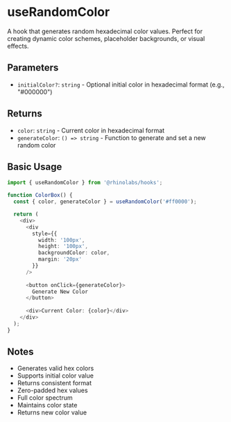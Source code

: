 # useRandomColor

A hook that generates random hexadecimal color values. Perfect for creating dynamic color schemes, placeholder backgrounds, or visual effects.

## Parameters

- `initialColor?`: `string` - Optional initial color in hexadecimal format (e.g., "#000000")

## Returns

- `color`: `string` - Current color in hexadecimal format
- `generateColor`: `() => string` - Function to generate and set a new random color

## Basic Usage

```typescript
import { useRandomColor } from '@rhinolabs/hooks';

function ColorBox() {
  const { color, generateColor } = useRandomColor('#ff0000');

  return (
    <div>
      <div
        style={{
          width: '100px',
          height: '100px',
          backgroundColor: color,
          margin: '20px'
        }}
      />
      
      <button onClick={generateColor}>
        Generate New Color
      </button>
      
      <div>Current Color: {color}</div>
    </div>
  );
}
```

## Notes

- Generates valid hex colors
- Supports initial color value
- Returns consistent format
- Zero-padded hex values
- Full color spectrum
- Maintains color state
- Returns new color value
